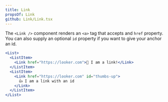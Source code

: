 ```yaml
---
title: Link
propsOf: Link
github: Link/Link.tsx
---
```


The `<Link />` component renders an `<a>` tag that accepts and `href` property. You can also supply an optional `id` property if you want to give your anchor an id.

```jsx
<List>
  <ListItem>
    <Link href="https://looker.com">👋 I am a link!</Link>
  </ListItem>
  <ListItem>
    <Link href="https://looker.com" id="thumbs-up">
      👍 I am a link with an id
    </Link>
  </ListItem>
</List>
```
